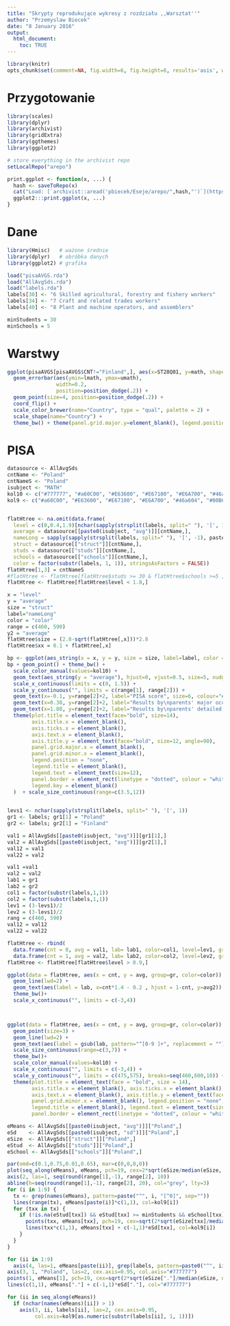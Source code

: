 ```yaml
---
title: "Skrypty reprodukujące wykresy z rozdziału ,,Warsztat''"
author: "Przemyslaw Biecek"
date: "8 January 2016"
output: 
  html_document:
    toc: TRUE
---
```


```r
library(knitr)
opts_chunk$set(comment=NA, fig.width=6, fig.height=6, results='asis', warning=FALSE, message=FALSE, cache=TRUE)
```

# Przygotowanie

```r
library(scales)
library(dplyr)
library(archivist)
library(gridExtra)
library(ggthemes)
library(ggplot2)

# store everything in the archivist repo
setLocalRepo("arepo")

print.ggplot <- function(x, ...) {
  hash <- saveToRepo(x)
  cat("Load: [`archivist::aread('pbiecek/Eseje/arepo/",hash,"')`](https://github.com/pbiecek/Eseje/raw/master/arepo/gallery/",hash,".rda)\n", sep="")
  ggplot2:::print.ggplot(x, ...)
}

```

# Dane

```r
library(Hmisc)   # ważone średnie
library(dplyr)   # obróbka danych
library(ggplot2) # grafika

load("pisaAVGS.rda")
load("AllAvgSds.rda")
load("labels.rda")
labels[30] <- "6 Skilled agricultural, forestry and fishery workers"
labels[34] <- "7 Craft and related trades workers"
labels[40] <- "8 Plant and machine operators, and assemblers"

minStudents = 30
minSchools = 5
```

# Warstwy

```r
ggplot(pisaAVGS[pisaAVGS$CNT!="Finland",], aes(x=ST28Q01, y=math, shape=CNT,colour=CNT)) + 
  geom_errorbar(aes(ymin=lmath, ymax=umath), 
                width=0.2, 
                position=position_dodge(.2)) +
  geom_point(size=4, position=position_dodge(.2)) + 
  coord_flip() +
  scale_color_brewer(name="Country", type = "qual", palette = 2) + 
  scale_shape(name="Country") + 
  theme_bw() + theme(panel.grid.major.y=element_blank(), legend.position=c(0.85,0.15)) + xlab("") + ggtitle("Math score vs. number of books")

```


# PISA


```r
datasource <- AllAvgSds
cntName <- "Poland"
cntNameS <- "Poland"
isubject <- "MATH"
kol10 <- c("#777777", "#a60C00", "#E63600", "#E67100", "#E6A700", "#46a604", "#00B6E6", "#00AAE6", "#008Dc6", "#0063a6", "#000000")
kol9 <- c("#a60C00", "#E63600", "#E67100", "#E6A700", "#46a604", "#00B6E6", "#00AAE6", "#008Dc6", "#0063a6")


flatHtree <- na.omit(data.frame(
  level = c(0,0.4,1.9)[nchar(sapply(strsplit(labels, split=" "), '[', 1))+1],
  average = datasource[[paste0(isubject, "avg")]][cntName,],
  nameLong = sapply(sapply(strsplit(labels, split=" "), '[', -1), paste, collapse=" "),
  struct = datasource[["struct"]][cntName,],
  studs = datasource[["studs"]][cntName,],
  schools = datasource[["schools"]][cntName,],
  color = factor(substr(labels, 1, 1)), stringsAsFactors = FALSE))
flatHtree[1,3] = cntNameS
#flatHtree <- flatHtree[flatHtree$studs >= 30 & flatHtree$schools >=5 , ]
flatHtree <- flatHtree[flatHtree$level < 1.8,]

x = "level"
y = "average"
size = "struct"
label="nameLong"
color = "color"
range = c(460, 590)
y2 = "average"
flatHtree$size = (2.8-sqrt(flatHtree[,x]))*2.8
flatHtree$xx = 0.1 + flatHtree[,x]
```
```r
bp <- ggplot(aes_string(x = x, y = y, size = size, label=label, color = color), data=flatHtree)
bp + geom_point() + theme_bw() +
  scale_color_manual(values=kol10) +
  geom_text(aes_string(y = "average"), hjust=0, vjust=0.5, size=5, nudge_x=0.05) + 
  scale_x_continuous(limits = c(0, 1.5)) + 
  scale_y_continuous("", limits = c(range[1], range[2])) + 
  geom_text(x=-0.1, y=range[2]+2, label="PISA score", size=6, colour="#777777", hjust=0, vjust=0.5) + 
  geom_text(x=0.38, y=range[2]+2, label="Results by\nparents' major occupational groups", size=6, colour="#777777", hjust=0, vjust=0.5) + 
  geom_text(x=1.88, y=range[2]+2, label="Results by\nparents' detailed occupational groups", size=6, colour="#777777", hjust=0, vjust=0.5)  + 
  theme(plot.title = element_text(face="bold", size=14), 
        axis.title.x = element_blank(),
        axis.ticks.x = element_blank(),
        axis.text.x = element_blank(),
        axis.title.y = element_text(face="bold", size=12, angle=90),
        panel.grid.major.x = element_blank(), 
        panel.grid.minor.x = element_blank(), 
        legend.position = "none", 
        legend.title = element_blank(), 
        legend.text = element_text(size=12),
        panel.border = element_rect(linetype = "dotted", colour = "white"),
        legend.key = element_blank() 
  )  + scale_size_continuous(range=c(3.5,12)) 
 
```

```r

levs1 <- nchar(sapply(strsplit(labels, split=" "), '[', 1))
gr1 <- labels; gr1[1] = "Poland"
gr2 <- labels; gr2[1] = "Finland"

val1 = AllAvgSds[[paste0(isubject, "avg")]][gr1[1],]
val2 = AllAvgSds[[paste0(isubject, "avg")]][gr2[1],]
val12 = val1
val22 = val2

val1 =val1
val2 = val2
lab1 = gr1
lab2 = gr2
col1 = factor(substr(labels,1,1))
col2 = factor(substr(labels,1,1))
lev1 = (3-levs1)/2
lev2 = (3-levs1)/2
rang = c(460, 590)
val12 = val12
val22 = val22

flatHtree <- rbind(
  data.frame(cnt = 0, avg = val1, lab= lab1, color=col1, level=lev1, gr=gr1, avg2=val12),
  data.frame(cnt = 1, avg = val2, lab= lab2, color=col2, level=lev2, gr=gr1, avg2=val22))
flatHtree <- flatHtree[flatHtree$level > 0.9,]

ggplot(data = flatHtree, aes(x = cnt, y = avg, group=gr, color=color)) + 
  geom_line(lwd=2) +
  geom_text(aes(label = lab, x=cnt*1.4 - 0.2 , hjust = 1-cnt, y=avg2)) + 
  theme_bw()+
  scale_x_continuous("", limits = c(-3,4)) 



ggplot(data = flatHtree, aes(x = cnt, y = avg, group=gr, color=color)) + 
  geom_point(size=3) +
  geom_line(lwd=2) +
  geom_text(aes(label = gsub(lab, pattern="^[0-9 ]+", replacement = ""), x=cnt*1.4 - 0.2 , hjust = 1-cnt, size=level, y=avg2)) + 
  scale_size_continuous(range=c(3,7)) + 
  theme_bw()+
  scale_color_manual(values=kol10) + 
  scale_x_continuous("", limits = c(-3,4)) + 
  scale_y_continuous("", limits = c(475,575), breaks=seq(460,600,10)) + 
  theme(plot.title = element_text(face = "bold", size = 14), 
        axis.title.x = element_blank(), axis.ticks.x = element_blank(), 
        axis.text.x = element_blank(), axis.title.y = element_text(face = "bold", size = 12, angle = 90), panel.grid.major.x = element_blank(), 
        panel.grid.minor.x = element_blank(), legend.position = "none", 
        legend.title = element_blank(), legend.text = element_text(size = 12), 
        panel.border = element_rect(linetype = "dotted", colour = "white"), legend.key = element_blank())+ scale_size_continuous(range=c(3.5,12)) 

```

```r

eMeans <- AllAvgSds[[paste0(isubject, "avg")]]["Poland",]
eSd    <- AllAvgSds[[paste0(isubject, "sd")]]["Poland",]
eSize  <- AllAvgSds[["struct"]]["Poland",]
eStud  <- AllAvgSds[["studs"]]["Poland",]
eSchool <- AllAvgSds[["schools"]]["Poland",]

par(omd=c(0.1,0.75,0.01,0.65), mar=c(0,0,0,0))
plot(seq_along(eMeans), eMeans, pch=19, cex=2*sqrt(eSize/median(eSize, na.rm=TRUE)), las=1, xaxt="n", xlab="", ylab="", main="", type="n", ylim=range, yaxt="n")
axis(2, las=1, seq(round(range[1],-1), range[2], 10))
abline(h=seq(round(range[1],-1), range[2], 20), col="grey", lty=3)
for (i in 1:9) {
  tx <- grep(names(eMeans), pattern=paste("^", i, "[^0]", sep=""))
  lines(range(tx), eMeans[paste(i)]*c(1,1), col=kol9[i])
  for (txx in tx) {
    if (!is.na(eStud[txx]) && eStud[txx] >= minStudents && eSchool[txx] >= minSchools) {
      points(txx, eMeans[txx], pch=19, cex=sqrt(2*sqrt(eSize[txx]/median(eSize, na.rm=TRUE))), col=kol9[i])
      lines(txx*c(1,1), eMeans[txx] + c(-1,1)*eSd[txx], col=kol9[i])
    }
  }
}

for (ii in 1:9)
  axis(4, las=1, eMeans[paste(ii)], grep(labels, pattern=paste0("^", ii, " "), value = TRUE)[1], cex.axis=0.95, col.axis=kol9[ii])
axis(3, 1, "Poland", las=2, cex.axis=0.95, col.axis="#777777")
points(1, eMeans[1], pch=19, cex=sqrt(2*sqrt(eSize["."]/median(eSize, na.rm=TRUE))), col="#777777")
lines(c(1,1), eMeans["."] + c(-1,1)*eSd["."], col="#777777")

for (ii in seq_along(eMeans))
  if (nchar(names(eMeans)[ii]) > 1)
    axis(3, ii, labels[ii], las=2, cex.axis=0.95, 
         col.axis=kol9[as.numeric(substr(labels[ii], 1, 1))])

```

